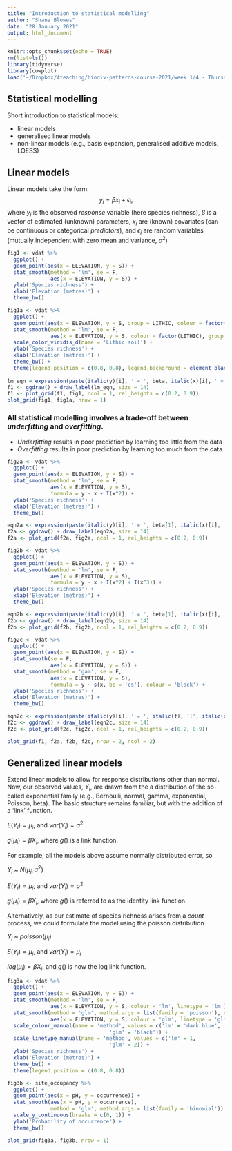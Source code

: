 ```yaml
---
title: "Introduction to statistical modelling"
author: "Shane Blowes"
date: "28 January 2021"
output: html_document
---
```


```r
knitr::opts_chunk$set(echo = TRUE)
rm(list=ls())
library(tidyverse)
library(cowplot)
load('~/Dropbox/4teaching/biodiv-patterns-course-2021/week 1/4 - Thursday/data/vltava.Rdata')
```

## Statistical modelling
Short introduction to statistical models:

- linear models
- generalised linear models
- non-linear models (e.g., basis expansion, generalised additive models, LOESS)

## Linear models
Linear models take the form:
$$ y_i = \beta x_i + \epsilon_i,$$
where $y_i$ is the observed *response* variable (here species richness), $\beta$ is a vector of estimated (unknown) parameters, $x_i$ are (known) covariates (can be continuous or categorical *predictors*), and $\epsilon_i$ are random variables (mutually independent with zero mean and variance, $\sigma^2$)


```r
fig1 <- vdat %>%
  ggplot() +
  geom_point(aes(x = ELEVATION, y = S)) +
  stat_smooth(method = 'lm', se = F,
              aes(x = ELEVATION, y = S)) +
  ylab('Species richness') +
  xlab('Elevation (metres)') +
  theme_bw()

fig1a <- vdat %>%
  ggplot() +
  geom_point(aes(x = ELEVATION, y = S, group = LITHIC, colour = factor(LITHIC))) +
  stat_smooth(method = 'lm', se = F,
              aes(x = ELEVATION, y = S, colour = factor(LITHIC), group = factor(LITHIC))) +
  scale_color_viridis_d(name = 'Lithic soil') +
  ylab('Species richness') +
  xlab('Elevation (metres)') +
  theme_bw() +
  theme(legend.position = c(0.8, 0.8), legend.background = element_blank())
  
lm_eqn = expression(paste(italic(y)[i], ' = ', beta, italic(x)[i], ' + ', epsilon[i], sep = ''))
f1 <- ggdraw() + draw_label(lm_eqn, size = 14)
f1 <- plot_grid(f1, fig1, ncol = 1, rel_heights = c(0.2, 0.9))
plot_grid(fig1, fig1a, nrow = 1)
```

### All statistical modelling involves a trade-off between *underfitting* and *overfitting*.
- *Underfitting* results in poor prediction by learning too little from the data
- *Overfitting* results in poor prediction by learning too much from the data


```r
fig2a <- vdat %>%
  ggplot() +
  geom_point(aes(x = ELEVATION, y = S)) +
  stat_smooth(method = 'lm', se = F,
              aes(x = ELEVATION, y = S),
              formula = y ~ x + I(x^2)) +
  ylab('Species richness') +
  xlab('Elevation (metres)') +
  theme_bw()

eqn2a <- expression(paste(italic(y)[i], ' = ', beta[1], italic(x)[i], ' + ', beta[2], italic(x)[i]^2, ' + ', epsilon[i], sep = ''))
f2a <- ggdraw() + draw_label(eqn2a, size = 14)
f2a <- plot_grid(f2a, fig2a, ncol = 1, rel_heights = c(0.2, 0.9))

fig2b <- vdat %>%
  ggplot() +
  geom_point(aes(x = ELEVATION, y = S)) +
  stat_smooth(method = 'lm', se = F,
              aes(x = ELEVATION, y = S),
              formula = y ~ x + I(x^2) + I(x^3)) +
  ylab('Species richness') +
  xlab('Elevation (metres)') +
  theme_bw()

eqn2b <- expression(paste(italic(y)[i], ' = ', beta[1], italic(x)[i], ' + ', beta[2], italic(x)[i]^2, '\n+ ', beta[3], italic(x)[i]^3, ' + ', epsilon[i], sep = ''))
f2b <- ggdraw() + draw_label(eqn2b, size = 14)
f2b <- plot_grid(f2b, fig2b, ncol = 1, rel_heights = c(0.2, 0.9))

fig2c <- vdat %>%
  ggplot() +
  geom_point(aes(x = ELEVATION, y = S)) +
  stat_smooth(se = F,
              aes(x = ELEVATION, y = S)) +
  stat_smooth(method = 'gam', se = F,
              aes(x = ELEVATION, y = S),
              formula = y ~ s(x, bs = 'cs'), colour = 'black') +
  ylab('Species richness') +
  xlab('Elevation (metres)') +
  theme_bw()

eqn2c <- expression(paste(italic(y)[i], ' = ', italic(f), '(', italic(x)[i], ') + ', epsilon[i], sep = ''))
f2c <- ggdraw() + draw_label(eqn2c, size = 14)
f2c <- plot_grid(f2c, fig2c, ncol = 1, rel_heights = c(0.2, 0.9))

plot_grid(f1, f2a, f2b, f2c, nrow = 2, ncol = 2)
```

## Generalized linear models

Extend linear models to allow for response distributions other than normal. Now, our observed values, $Y_i$, are drawn from the a distribution of the so-called exponential family (e.g., Bernoulli, normal, gamma, exponential, Poisson, beta). The basic structure remains familiar, but with the addition of a 'link' function.

$E(Y_i)=\mu_i$, and $var(Y_i)=\sigma^2$

$g(\mu_i)=\beta X_i$, where $g()$ is a link function.



For example, all the models above assume normally distributed error, so

$Y_i$ ~ $N(\mu_i, \sigma^2)$

$E(Y_i)=\mu_i$, and $var(Y_i)=\sigma^2$

$g(\mu_i)=\beta X_i$, where $g()$ is referred to as the identity link function.



Alternatively, as our estimate of species richness arises from a *count* process, we could formulate the model using the poisson distribution

$Y_i$ ~ $poisson(\mu_i)$


$E(Y_i)=\mu_i$, and $var(Y_i)=\mu_i$

$log(\mu_i)=\beta X_i$, and $g()$ is now the log link function.



```r
fig3a <- vdat %>%
  ggplot() +
  geom_point(aes(x = ELEVATION, y = S)) +
  stat_smooth(method = 'lm', se = F,
              aes(x = ELEVATION, y = S, colour = 'lm', linetype = 'lm')) +
  stat_smooth(method = 'glm', method.args = list(family = 'poisson'), se = F,
              aes(x = ELEVATION, y = S, colour = 'glm', linetype = 'glm')) +
  scale_colour_manual(name = 'method', values = c('lm' = 'dark blue',
                                 'glm' = 'black')) +
  scale_linetype_manual(name = 'method', values = c('lm' = 1,
                                 'glm' = 2)) +
  ylab('Species richness') +
  xlab('Elevation (metres)') +
  theme_bw() +
  theme(legend.position = c(0.8, 0.8))

fig3b <- site_occupancy %>%
  ggplot() +
  geom_point(aes(x = pH, y = occurrence)) +
  stat_smooth(aes(x = pH, y = occurrence),
              method = 'glm', method.args = list(family = 'binomial')) +
  scale_y_continuous(breaks = c(0, 1)) +
  ylab('Probability of occurrence') + 
  theme_bw()

plot_grid(fig3a, fig3b, nrow = 1)
```
